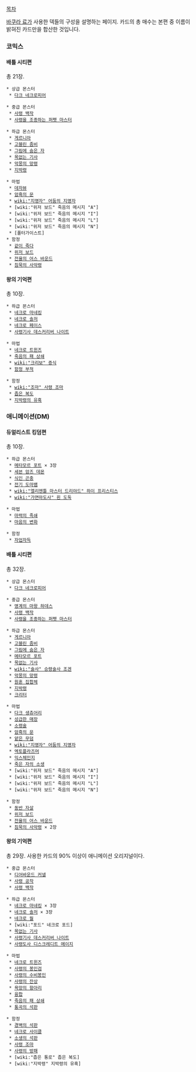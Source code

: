 [[목차]]

[[바쿠라 료]]가 사용한 덱들의 구성을 설명하는 페이지. 카드의 총 매수는 본편 중 이름이 밝혀진 카드만을 합산한 것입니다.

=== 코믹스 ===
==== 배틀 시티편 ====
총 21장.

 * 상급 몬스터
  * [[다크 네크로피어]]

 * 중급 몬스터
  * [[사령 백작]]
  * [[사령을 조종하는 퍼펫 마스터]]

 * 하급 몬스터
  * [[게르니아]]
  * [[고블린 좀비]]
  * [[그림에 숨은 자]]
  * [[목없는 기사]]
  * [[악몽의 망령]]
  * [[지박령]]

 * 마법
  * [[데자뷰]]
  * [[암흑의 문]]
  * [[wiki:"지명자" 어둠의 지명자]]
  * [wiki:"위저 보드" 죽음의 메시지 "A"]
  * [wiki:"위저 보드" 죽음의 메시지 "I"]
  * [wiki:"위저 보드" 죽음의 메시지 "L"]
  * [wiki:"위저 보드" 죽음의 메시지 "N"]
  * [폴터가이스트]
 * 함정
  * [[같이 죽다]]
  * [[위저 보드]]
  * [[전율의 어스 바운드]]
  * [[침묵의 사악령]]

==== 왕의 기억편 ====
총 10장.

 * 하급 몬스터
  * [[네크로 마네킹]]
  * [[네크로 솔저]]
  * [[네크로 페이스]]
  * [[사령기사 데스커리버 나이트]]

 * 마법
  * [[네크로 트윈즈]]
  * [[죽음의 패 상쇄]]
  * [[wiki:"크리보" 증식]]
  * [[함정 부적]]

 * 함정
  * [[wiki:"조마" 사령 조마]]
  * [[좁은 복도]]
  * [[지박령의 유혹]]

=== 애니메이션(DM) ===
==== 듀얼리스트 킹덤편 ====
총 10장.

 * 하급 몬스터
  * [[메타모르 포트]] × 3장
  * [[세븐 암즈 데몬]]
  * [[식인 곤충]]
  * [[전기 도마뱀]]
  * [[wiki:"엘리멘틀 마스터 드리야드" 하이 프리스티스]]
  * [[wiki:"가면마도사" 흰 도둑]]

 * 마법
  * [[마력의 족쇄]]
  * [[마음의 변화]]

 * 함정
  * [[자업자득]]

==== 배틀 시티편 ====
총 32장.

 * 상급 몬스터
  * [[다크 네크로피어]]

 * 중급 몬스터
  * [[명계의 마왕 하데스]]
  * [[사령 백작]]
  * [[사령을 조종하는 퍼펫 마스터]]

 * 하급 몬스터
  * [[게르니아]]
  * [[고블린 좀비]]
  * [[그림에 숨은 자]]
  * [[메타모르 포트]]
  * [[목없는 기사]]
  * [[wiki:"술사" 승령술사 조겐]]
  * [[악몽의 망령]]
  * [[원혼 집합체]]
  * [[지박령]]
  * [[크리터]]

 * 마법
  * [[다크 생츄어리]]
  * [[성급한 매장]]
  * [[소령술]]
  * [[암흑의 문]]
  * [[얕은 무덤]]
  * [[wiki:"지명자" 어둠의 지명자]]
  * [[엑토플라즈머]]
  * [[익스체인지]]
  * [[죽은 자의 소생]]
  * [wiki:"위저 보드" 죽음의 메시지 "A"]
  * [wiki:"위저 보드" 죽음의 메시지 "I"]
  * [wiki:"위저 보드" 죽음의 메시지 "L"]
  * [wiki:"위저 보드" 죽음의 메시지 "N"]

 * 함정
  * [[동반 자살]]
  * [[위저 보드]]
  * [[전율의 어스 바운드]]
  * [[침묵의 사악령]] × 2장

==== 왕의 기억편 ====
총 29장. 사용한 카드의 90% 이상이 애니메이션 오리지널이다.

 * 중급 몬스터
  * [[디어바운드|디어바운드 커넬]]
  * [[사령 공작]]
  * [[사령 백작]]

 * 하급 몬스터
  * [[네크로 마네킹]] × 3장
  * [[네크로 솔저]] × 3장
  * [[네크로 월]]
  * [wiki:"포드" 네크로 포드]
  * [[목없는 기사]]
  * [[사령기사 데스커리버 나이트]]
  * [[사령도사 디스크레디트 메이지]]

 * 마법
  * [[네크로 트윈즈]]
  * [[사령의 봉인검]]
  * [[사령의 수비봉인]]
  * [[사령의 잔상]]
  * [[욕망의 항아리]]
  * [[융합]]
  * [[죽음의 패 상쇄]]
  * [[통곡의 석판]]

 * 함정
  * [[경벽의 석판]]
  * [[네크로 사이클]]
  * [[소생의 석판]]
  * [[사령 조마]]
  * [[사령의 방패]]
  * [wiki:"좁은 통로" 좁은 복도]
  * [wiki:"지박령" 지박령의 유혹]
